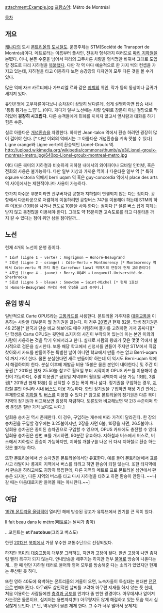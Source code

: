 attachment:Example.jpg
[[프랑스어]]: Métro de Montréal

[[목차]]
== 개요 ==
[[캐나다]]의 도시 [[몬트리올]]의 [[도시철도]]. 운영주체는 STM(Société de Transport de Montréal)이다. 메트로라는 이름부터 폴사인, 전동차 형식까지 여러모로 [[파리 지하철]]을 본떴다. 아니, 본뜬 수준을 넘어서 파리의 고무차륜 차량을 형식명만 바꿔서 그대로 도입할 정도로 파리 지하철을 [[복붙]]했다.
다만 각 역 마다 예술적으로 한 가지 씩의 컨셉을 가지고 있는데, 지하철을 타고 이동하다 보면 승강장의 디자인이 모두 다른 것을 볼 수가 있다. 

많은 역에 자크 카르티에나 가브리엘 르와 같은 [[퀘벡]]의 위인, 작가 등의 동상이나 글귀가 새겨져 있다.

유인운행에 고무차륜이다보니 승차감이 상당히 남다른데, 쉽게 설명하자면 탑승 내내 '통통 튕기는 느낌'(...)이다. 게다가 일부 노선에는 차량 앞뒤로 창문이 아닌 철망으로 막혀있어 '''굉장히 시끄럽다.''' 다른 승객들에게 민폐를 끼치지 않고서 옆사람과 대화를 하기 힘든 수준.

실로 아름다운 [[개념환승]]을 자랑한다. 하지만 Jean-talon 역에서 환승 하려면 굉장히 많이 걸어야 한다. [* 다만 이외의 역에서는 그 아름다운 개념환승을 계속 맛볼 수 있다] 
Ligne orange와 Ligne verte의 환승역인 Lionel-Groulx 역.
http://upload.wikimedia.org/wikipedia/commons/thumb/e/e3/Lionel-groulx-montreal-metro.jpg/640px-Lionel-groulx-montreal-metro.jpg

여타 다른 북미의 지하철과 비슷하게 지하철 내에서의 와이파이나 모바일 인터넷, 혹은 전화의 사용은 불가능하다. 다만 일부 지상과 가까운 역이나 다운타운 일부 역 [* 특히 sqaure victoria 역에서 berri uqam 역 혹은 guy-concordia 역에서 place des arts 역 사이]에서는 제한적이나마 사용이 가능하다. 

한가지 아쉬운 부분이라면 벤쿠버처럼 공항과 지하철이 연결되지 않는 다는 점이다. 공항에서 다운타운으로 저렴하게 이동하려면 공항버스 747을 이용해야 하는데 STM의 하루 이용권 (10불)을 사거나 편도로 10불을 사야 한다는 점이다 [* 물론 버스 답게 지폐는 받지 않고 동전많을 이용해야 한다]. 그래도 약 15분이면 고속도로를 타고 다운타운 까지 갈 수 있다는 점이 위안 삼을 점이랄까... 
== 노선 ==
현재 4개의 노선이 운행 중이다.
 * 1호선 (Ligne 1 - verte) : Angrignon ↔ Honoré-Beaugrand
 * 2호선 (Ligne 2 - orange) : Côte-Vertu ↔ Montmorency [* Montmorency 역에서 Cote-vertu 역 까지 혹은 Carrefour laval 역까지의 연장이 현재 고려중이다]  
 * 4호선 (Ligne 4 - jaune) : Berry-UQAM ↔ Longueuil-Université-de-Sherbrooke
 * 5호선 (Ligne 5 - bleue) : Snowdon ↔ Saint-Michel [* 현재 1호선의 Honoré-Beaugrand 까지의 수평 연장을 고려 중이다.]

== 운임 방식 ==
일반적으로 Carte OPUS라는 [[교통카드]]를 사용한다. 몬트리올 거주자중 [[대중교통]]을 이용하는 사람들 대부분이 월 정기권을 끊는다. 이 경우 [[2015년]] 현재 82불. 학생 정기권은 49.25불[* 한국과 단순 비교 해보아도 매우 저렴하며 물가를 고려하면 거저 공짜다][* 단 학생용 Carte OPUS는 뒷면에 소지자의 사진이 부착되어 있는데 이는 본인 이외의 사람이 사용하는 것을 막기 위해서라고 한다. 실제로 사람의 왕래가 잦은 몇몇 역에서 불시적으로 검문을 실시한다. 보통 해당 학교에서 신청서를 만들어 주지만 STM에서 직접 찾아와서 카드를 만들어주는 특별한 날이 아니면 학교에서 만들 수는 없고 Berri-uqam 역 까지 가야 한다. 물론 분실한다면 새로 만들어야 하는데 이 역시도 Berri-uqam 역에서 해결하여야 한다. 분실 이후에 재발급 비용 15불은 물론 본인이 내야한다.] 및 주간 이용권 [* 2015년 현재 25.50불 참고로 월요일 부터 시작이며 OPUS 카드를 이용해야 충전이 가능하다], 주말 이용권[* 금요일 저녁부터 월요일 새벽까지 사용 가능 13불], 3일권[* 2015년 현재 18불] 등 선택할 수 있는 폭이 꽤나 넓다. 정기권을 구입하는 경우, [[지하철]] 뿐만 아니라 시내 [[버스]]도 이용 가능하다. 한번 정기권을 구입하면 해당 기간 안에는 무제한으로 [[지하철]] 및 [[버스]]를 이용할 수 있다.[* 참고로 몬트리올의 정기권은 다른 북미 지역의 정기권과 비교해보면 굉장히 저렴하다. 토론토와 비교해보면 약 2/3 수준이며 학생 운임은 절반 가격 보다도 싸다.]

일회용 승차권 역시 존재한다. 이 경우, 구입하는 개수에 따라 가격이 달라진다. 한 장의 승차권을 구입할 경우에는 3.25불이지만, 2장을 사면 6불, 10장을 사면, 26.5불이다. 일회용 승차권은 종이된 승차권으로 구입할 수 있으며, OPUS 카드에도 충전할 수 있다. 일회용 승차권은 한번 표를 개시하면, 90분간 유효하다. 지하철과 버스에서 버스로, 버스에서 지하철로 환승이 가능하지만, 지하철 개찰구를 나온 뒤 다시 지하철로 환승 하는 것은 불가능 하다.

또한 몬트리올에서 산 승차권은 몬트리올에서만 유효한다. 예를 들어 몬트리올에서 표를 사고 라발이나 롱궤이 지역에서 버스를 타려고 하면 환승이 되질 않는다. 또한 타지역에서 환승을 하려고해도 굉장히 복잡한데, 다른 지역의 메트로 표로 몬트리올 섬안에서 환승은 되지만, 다른 지역의 버스를 타고 다시 지하철을 타려고 하면 환승이 안된다. ~~나갈 때는 마음대로지만 들어올 때는 아니란다.~~]
== 여담 ==
[[1976 몬트리올 올림픽]]이 열리던 해에 방송된 광고가 유튜브에서 인기를 끈 적이 있다.

{{{#!html
<object width="480" height="385"><param name="movie" value="http://www.youtube.com/v/DcC31r1BxBY&amp;hl=fr_FR&amp;fs=1"></param><param name="allowFullScreen" value="true"></param><param name="allowscriptaccess" value="always"></param><embed src="http://www.youtube.com/v/DcC31r1BxBY&amp;hl=fr_FR&amp;fs=1" type="application/x-shockwave-flash" allowscriptaccess="always" allowfullscreen="true" width="480" height="385"></embed></object>
}}}
Il fait beau dans le métro(메트로는 날씨가 좋아)

...포인트는 '''et l'autobus'''(그리고 버스도)

한편 [[2012년]] [[북미]]에서 가장 우수한 교통수단으로 선정되었다.

하지만 [[북미]]의 [[대중교통]]이 대부분 그러하듯, 지연과 고장이 잦다. 한번 고장이 나면 좀처럼 빨리 복구가 되지 않는다. 안내방송을 해주기는 하지만 전부 [[불어]]로 방송이 나온다는게... 한 때 런던 지하철 테러로 불어와 영어 모두를 방송해준 다는 소리가 있었지만 현재는 무산된 듯 하다. 

또한 영하 40도에 육박하는 몬트리올의 겨울이 오면, 노숙자들이 득실대는 현대판 [[던전]]으로 변해버린다. 아무래도 살인적인 날씨를 고려해 아무런 제재를 하지 않는 듯 한데, 처음 이용하는 사람들에겐 [[충격과 공포]]를 안겨다 줄 만한 광경이다. 아무데서나 엎어져 자는것은 물론이요, 심지어는 용변까지(!!!) 아무렇지도 않게 해결하고 있는 모습 역시 심심찮게 보인다. [* 단, 역무원이 물론 제제 한다. 그 수가 너무 많아서 문제지]
